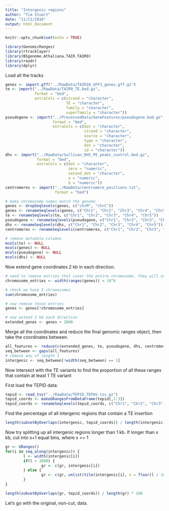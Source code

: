 ```yaml
---
title: "Intergenic regions"
author: "Tim Stuart"
date: "11/11/2016"
output: html_document
---
```


```r
knitr::opts_chunk$set(echo = TRUE)
```

```r
library(GenomicRanges)
library(rtracklayer)
library(BSgenome.Athaliana.TAIR.TAIR9)
library(readr)
library(dplyr)
```

Load all the tracks

```r
genes <- import.gff("../RawData/TAIR10_GFF3_genes.gff.gz")
te <- import("../RawData/TAIR9_TE.bed.gz",
             format = "bed",
             extraCols = c(strand = "character",
                           TE = "character",
                           family = "character",
                           superfamily = "character"))
pseudogene <- import("../ProcessedData/GeneFeatures/pseudogene.bed.gz",
                     format = "bed",
                     extraCols = c(dot = "character",
                                   strand = "character",
                                   source = "character",
                                   type = "character",
                                   dot = "character",
                                   id = "character"))
dhs <- import("../RawData/Sullivan_DHS_PE_peaks_control.bed.gz",
              format = "bed",
              extraCols = c(dot = "character",
                            zero = "numeric",
                            second_dot = "character",
                            a = "numeric",
                            b = "numeric"))
centromeres <- import("../RawData/centromere_positions.txt",
                      format = "bed")

# make chromosome names match the genome
genes <- dropSeqlevels(genes, c("chrM", "chrC"))
genes <- renameSeqlevels(genes, c("Chr1", "Chr2", "Chr3", "Chr4", "Chr5"))
te <- renameSeqlevels(te, c("Chr1", "Chr2", "Chr3", "Chr4", "Chr5"))
pseudogene <- renameSeqlevels(pseudogene, c("Chr1", "Chr2", "Chr3", "Chr4", "Chr5"))
dhs <- renameSeqlevels(dhs, c("Chr1", "Chr2", "Chr3", "Chr4", "Chr5"))
centromeres <- renameSeqlevels(centromeres, c("Chr1", "Chr2", "Chr3", "Chr4", "Chr5"))

# remove metadata columns
mcols(te) <- NULL
mcols(genes) <- NULL
mcols(pseudogene) <- NULL
mcols(dhs) <- NULL
```

Now extend gene coordinates 2 kb in each direction.

```r
# need to remove entries that cover the entire chromosome, they will overlap everything
chromosome_entries <- width(ranges(genes)) > 10^6

# check we have 5 chromosomes 
sum(chromosome_entries)

# now remove those entries
genes <- genes[!chromosome_entries]

# now extend 2 kb each direction
extended_genes <- genes + 2000
```

Merge all the coordinates and reduce the final genomic ranges object, then take the coordinates between.

```r
all_features <- reduce(c(extended_genes, te, pseudogene, dhs, centromeres))
seq_between <- gaps(all_features)
# remove any of length 1
intergenic <- seq_between[!width(seq_between) == 1]
```

Now intersect with the TE variants to find the proportion of all these ranges that contain at least 1 TE variant

First load the TEPID data:

```r
tepid <- read_tsv("../RawData/TEPID_TEPAV.tsv.gz")
tepid_coords <- makeGRangesFromDataFrame(tepid[,1:3])
tepid_coords <- renameSeqlevels(tepid_coords, c("Chr1", "Chr2", "Chr3", "Chr4", "Chr5"))
```

Find the percentage of all intergenic regions that contain a TE insertion

```r
length(subsetByOverlaps(intergenic, tepid_coords)) / length(intergenic) * 100
```

Now try splitting up all intergenic regions longer than 1 kb. If longer than x kb, cut into x+1 equal bins, where x >= 1

```r
gr <- GRanges()
for(i in seq_along(intergenic)) {
        l <- width(intergenic[i])
        if(l < 1000) {
                gr <- c(gr, intergenic[i])
        } else {
                gr <- c(gr, unlist(tile(intergenic[i], n = floor(l / 1000))))
        }
}
```

```r
length(subsetByOverlaps(gr, tepid_coords)) / length(gr) * 100
```

Let's go with the original, non-cut, data.

